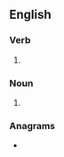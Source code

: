 ==English==

===Verb===
{{head|en|verb form}}

# {{en-third-person singular of|ruckle}}

===Noun===
{{head|en|noun form}}

# {{plural of|ruckle|lang=en}}

===Anagrams===
* {{anagrams|en|a=ceklrsu|luckers|sculker|suckler}}
